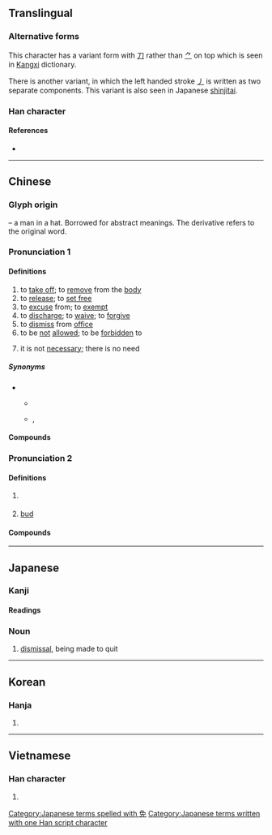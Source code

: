 {{also|兔}}
{{character info/new}}
{{character info/new|0xfa32}}
{{character info/new|0x2f80e}}
==Translingual==
{{ja-forms|免|免|免}}

===Alternative forms===
This character has a variant form with [[刀]] rather than [[⺈]] on top which is seen in [[Kangxi]] dictionary. 

There is another variant, in which the left handed stroke [[㇓]] is written as two separate components. This variant is also seen in Japanese [[shinjitai]].

===Han character===
{{Han char|rn=10|rad=儿|as=05|asj=06|sn=7|snj=8|four=27416|canj=NAHU|ids=⿱刀⿻口儿(U+FA32),⿱⺈⿻口儿(GTK),⿳⺈𫩏儿(J)}}

====References====
* {{Han ref|kx=0124.230|dkj=01358|dj=0264.030|hdz=10270.090|uh=514D|ud=20813|bh=A74B|bd=42827}}

----

==Chinese==
{{zh-forms}}

===Glyph origin===
{{Han etym}}
{{liushu|p}} – a man in a hat. Borrowed for abstract meanings. The derivative {{och-l|冕}} refers to the original word.

===Pronunciation 1===
{{zh-pron
|m=miǎn
|c=min5
|h=pfs=miên
|md=miēng
|mn=bián
|mn-t=miang2/miêng2/ming2/mêng2
|mn-t_note=miang2/miêng2 - literary (including “there is no need”, miêng2 - Chaozhou); ming2/mêng2 - vernacular (mêng2 - Jieyang)
|w=3mi
|mc=y
|oc=y
|ma=Zh-mian.ogg
|cat=v,mn:adv
}}

====Definitions====
{{zh-hanzi}}

# to [[take off]]; to [[remove]] from the [[body]]
# to [[release]]; to [[set free]]
# to [[excuse]] from; to [[exempt]]
# to [[discharge]]; to [[waive]]; to [[forgive]]
# to [[dismiss]] from [[office]]
# to be [[not]] [[allowed]]; to be [[forbidden]] to
# {{lb|zh|Min Nan}} it is not [[necessary]]; there is no need

=====Synonyms=====
* {{sense|there is no need}}
** {{qualifier|Min Nan}} {{zh-l|毋免}}
** {{qualifier|Mandarin}} {{zh-l|不用}}, {{zh-l|別}}

====Compounds====
{{zh-der|免刑|庶免|免稅口岸|在所難免|免得|免洗餐具|免苦錢|免職|免禮|僅以身免|免戰牌|免席|乞免|免丁|免試|免稅商店|免喪|免帖|免身|免官|免黜|免稅|寬免|免役|基礎免疫|不能自免|免不得|天然免疫|免卻|免乳|免疫力|免參|倖免|免票|免疫作用|免俗|免冠|免疫系統|免談|俱免|免稅額|幸免|免罪|免不了|免試升學|免訴|免除|以免|在所不免|宥免|免責權|免疫血清|免稅品|不免|免疫|免費|免費軟體|免冠解印|斃監免議|抵免|病免|未能免俗|擔免|無一倖免|減免|推免|矜免|放免|未免|罷免|難免|黜免|陽狂自免|蠲免|罷免權|自然免疫|能免則免|臨難苟免|赦免|避免|豁免權|被動免疫|豁免|苟免}}

===Pronunciation 2===
{{zh-pron
|m=wèn
|c=man6
|cat=n
}}

====Definitions====
{{zh-hanzi}}

# {{lb|zh|historical}} {{zh-alt-form|絻|a kind of [[mourning]] [[apparel]]}}
# [[bud]]

====Compounds====
{{zh-der|fold=1|袒免}}

----

==Japanese==

===Kanji===
{{ja-kanji|grade=c|rs=儿06}}

====Readings====
{{ja-readings
|goon=めん
|kanon=べん
|kun=まぬか-れる, ゆる-す
}}

===Noun===
{{ja-noun|めん}}

# [[dismissal]], being made to quit

[[Category:Japanese terms spelled with 免]]
[[Category:Japanese terms written with one Han script character]]

----

==Korean==

===Hanja===
{{ko-hanja|hangeul=[[면]], [[문]]|rv=myeon, mun|mr=myŏn, mun|y=myen, mwun}}

# {{defn|lang=ko|sort=儿06}}

----

==Vietnamese==

===Han character===
{{vi-hantu|[[miễn]], [[mấy]], [[mến]], [[mém]], [[mễm]]|rs=儿06}}

# {{defn|lang=vi|sort=儿06}}